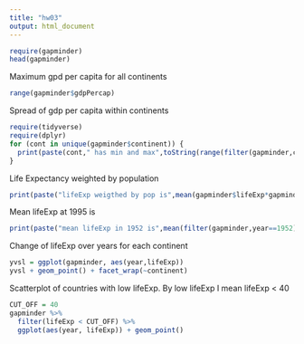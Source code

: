 ```yaml
---
title: "hw03"
output: html_document
---
```


```r
require(gapminder)
head(gapminder)
```
Maximum gpd per capita for all continents
```r
range(gapminder$gdpPercap)
```
Spread of gdp per capita within continents
```r
require(tidyverse)
require(dplyr)
for (cont in unique(gapminder$continent)) {
  print(paste(cont," has min and max",toString(range(filter(gapminder,continent==cont)$gdpPercap))))
}
```
Life Expectancy weighted by population
```r
print(paste("lifeExp weigthed by pop is",mean(gapminder$lifeExp*gapminder$pop)))
```
Mean lifeExp at 1995 is
```r
print(paste("mean lifeExp in 1952 is",mean(filter(gapminder,year==1952)$lifeExp)))
```
Change of lifeExp over years for each continent
```r
yvsl = ggplot(gapminder, aes(year,lifeExp))
yvsl + geom_point() + facet_wrap(~continent)
```
Scatterplot of countries with low lifeExp. By low lifeExp I mean lifeExp < 40
```r
CUT_OFF = 40
gapminder %>% 
  filter(lifeExp < CUT_OFF) %>% 
  ggplot(aes(year, lifeExp)) + geom_point()
```


